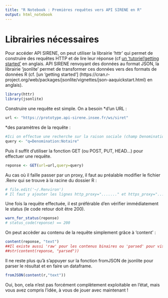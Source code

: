 ```yaml
---
title: "R Notebook : Premières requêtes vers API SIRENE en R"
output: html_notebook
---
```

# Librairies nécessaires
Pour accéder API SIRENE, on peut utiliser la librairie 'httr' qui permet de construire des requêtes HTTP et de lire leur réponse (cf [un 'tutoriel'getting started'](https://cran.r-project.org/web/packages/httr/vignettes/quickstart.html)
en anglais.
API SIRENE renvoyant des données au format JSON, la librairie 'jsonlite' permet de transformer ces données vers des formats de données R (cf. [un 'getting started'] (https://cran.r-project.org/web/packages/jsonlite/vignettes/json-aaquickstart.html) en anglais).

```r
library(httr)
library(jsonlite)
```

Construire une requête est simple.
On a besoin 
*d'un URL :
```r
url <- "https://prototype.api-sirene.insee.fr/ws/siret"
```

*des paramètres de la requête :
```r
#Ici on effectue une recherche sur la raison sociale (champ Denomination) et le #mot choisi parfaitement au hasard, 'Notaire'.
query <- "q=Denomination:Notaire"
```

Puis il suffit d'utiliser la fonction GET (ou POST, PUT, HEAD...) pour effectuer une requête.
```r
reponse <- GET(url=url,query=query)
```

Au cas où il faille passer par un proxy, il faut au préalable modifier le fichier .Renv qui se trouve à la racine du dossier R :
```r
# file.edit('~/.Renviron')
# Il faut y ajouter les lignes http_proxy="......." et https_proxy="......." 
```

Une fois la requête effectuée, il est préférable d'en vérifier immédiatement le status (le code retour doit être 200).
```r
warn_for_status(reponse)
# status_code(reponse) == 200
```

On peut accèder au contenu de la requête simplement grâce à 'content' :

```r
content(reponse, "text")
##Il existe aussi 'raw' pour les contenus binaires ou 'parsed' pour visualiser des contenus que le processeur va parser automatiquement.
##str(content(reponse, "parsed"))

```

Il ne reste plus qu'à s'appuyer sur la fonction fromJSON de jsonlite pour parser le résultat et en faire un dataframe.

```r
fromJSON(content(r,"text"))
```

Oui, bon, cela n'est pas forcément complètement exploitable en l'état, mais vous avez compris l'idée, à vous de jouer avec maintenant !
